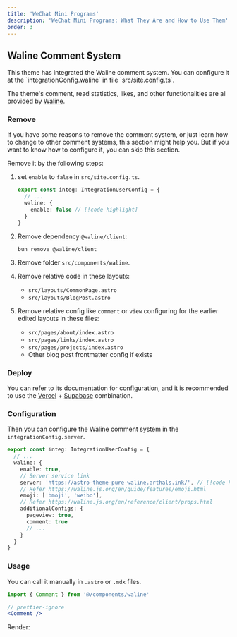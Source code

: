 ```yaml
---
title: 'WeChat Mini Programs'
description: 'WeChat Mini Programs: What They Are and How to Use Them'
order: 3
---
```



## Waline Comment System

<Aside>
  This theme has integrated the Waline comment system. You can configure it at the
  `integrationConfig.waline` in file `src/site.config.ts`.
</Aside>

The theme's comment, read statistics, likes, and other functionalities are all provided by [Waline](https://waline.js.org/).

### Remove

If you have some reasons to remove the comment system, or just learn how to change to other comment systems, this section might help you. But if you want to know how to configure it, you can skip this section.

Remove it by the following steps:

1. set `enable` to `false` in `src/site.config.ts`.

   ```ts title="src/site.config.ts"
   export const integ: IntegrationUserConfig = {
     // ...
     waline: {
       enable: false // [!code highlight]
     }
   }
   ```

2. Remove dependency `@waline/client`:

   ```shell
   bun remove @waline/client
   ```

3. Remove folder `src/components/waline`.

4. Remove relative code in these layouts:
   - `src/layouts/CommonPage.astro`
   - `src/layouts/BlogPost.astro`

5. Remove relative config like `comment` or `view` configuring for the earlier edited layouts in these files:
   - `src/pages/about/index.astro`
   - `src/pages/links/index.astro`
   - `src/pages/projects/index.astro`
   - Other blog post frontmatter config if exists

### Deploy

You can refer to its documentation for configuration, and it is recommended to use the [Vercel](https://vercel.com/) + [Supabase](https://supabase.com/) combination.

### Configuration

Then you can configure the Waline comment system in the `integrationConfig.server`.

```ts title="src/site.config.ts"
export const integ: IntegrationUserConfig = {
  // ...
  waline: {
    enable: true,
    // Server service link
    server: 'https://astro-theme-pure-waline.arthals.ink/', // [!code highlight]
    // Refer https://waline.js.org/en/guide/features/emoji.html
    emoji: ['bmoji', 'weibo'],
    // Refer https://waline.js.org/en/reference/client/props.html
    additionalConfigs: {
      pageview: true,
      comment: true
      // ...
    }
  }
}
```

### Usage

You can call it manually in `.astro` or `.mdx` files.

```jsx
import { Comment } from '@/components/waline'

// prettier-ignore
<Comment />
```

Render:


<Comment />
